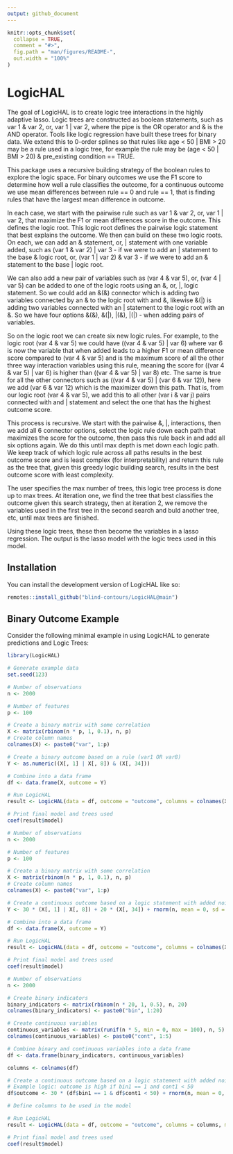 ```yaml
---
output: github_document
---
```


```r
knitr::opts_chunk$set(
  collapse = TRUE,
  comment = "#>",
  fig.path = "man/figures/README-",
  out.width = "100%"
)
```

# LogicHAL

<!-- badges: start -->
<!-- badges: end -->

The goal of LogicHAL is to create logic tree interactions in the highly adaptive lasso. Logic trees are constructed as boolean statements, such as var 1 & var 2, or, var 1 | var 2, where the pipe is the OR operator and & is the AND operator. Tools like logic regression have built these trees for binary data. We extend this to 0-order splines so that rules like age < 50 | BMI > 20 may be a rule used in a logic tree, for example the rule may be (age < 50 | BMI > 20) & pre_existing condition == TRUE. 

This package uses a recursive building strategy of the boolean rules to explore the logic space. For binary outcomes we use the F1 score to determine how well a rule classifies the outcome, for a continuous outcome we use mean differences between rule == 0 and rule == 1, that is finding rules that have the largest mean difference in outcome. 

In each case, we start with the pairwise rule such as var 1 & var 2, or, var 1 | var 2, that maximize the F1 or mean differences score in the outcome. This defines the logic root. This logic root defines the pairwise logic statement that best explains the outcome. We then can build on these two logic roots. On each, we can add an & statement, or, | statement with one variable added, such as (var 1 & var 2) | var 3 - if we were to add an | statement to the base & logic root, or, (var 1 | var 2) & var 3 - if we were to add an & statement to the base | logic root. 

We can also add a new pair of variables such as (var 4 & var 5), or, (var 4 | var 5) can be added to one of the logic roots using an &, or, |, logic statement. So we could add an &(&) connector which is adding two variables connected by an & to the logic root with and &, likewise &(|) is adding two variables connected with an | statement to the logic root with an &. So we have four options &(&), &(|), |(&), |(|) - when adding pairs of variables. 

So on the logic root we can create six new logic rules. For example, to the logic root (var 4 & var 5) we could have ((var 4 & var 5) | var 6) where var 6 is now the variable that when added leads to a higher F1 or mean difference score compared to (var 4 & var 5) and is the maximum score of all the other three way interaction variables using this rule, meaning the score for ((var 4 & var 5) | var 6) is higher than ((var 4 & var 5) | var 8) etc. The same is true for all the other connectors such as ((var 4 & var 5) | (var 6 & var 12)), here we add (var 6 & var 12) which is the maximizer down this path. That is, from our logic root (var 4 & var 5), we add this to all other (var i & var j) pairs connected with and | statement and select the one that has the highest outcome score. 

This process is recursive. We start with the pairwise &, |, interactions, then we add all 6 connector options, select the logic rule down each path that maximizes the score for the outcome, then pass this rule back in and add all  six options again. We do this until max depth is met down each logic path. We keep track of which logic rule across all paths results in the best outcome score and is least complex (for interpretability) and return this rule as the tree that, given this greedy logic building search, results in the best outcome score with least complexity. 

The user specifies the max number of trees, this logic tree process is done up to max trees. At iteration one, we find the tree that best classifies the outcome given this search strategy, then at iteration 2, we remove the variables used in the first tree in the second search and buld another tree, etc, until max trees are finished. 

Using these logic trees, these then become the variables in a lasso regression. The output is the lasso model with the logic trees used in this model. 

## Installation

You can install the development version of LogicHAL like so:

```r
remotes::install_github("blind-contours/LogicHAL@main")
```

## Binary Outcome Example

Consider the following minimal example in using LogicHAL to generate predictions and Logic Trees:

```r
library(LogicHAL)

# Generate example data
set.seed(123)

# Number of observations
n <- 2000

# Number of features
p <- 100

# Create a binary matrix with some correlation
X <- matrix(rbinom(n * p, 1, 0.1), n, p)
# Create column names
colnames(X) <- paste0("var", 1:p)

# Create a binary outcome based on a rule (var1 OR var8)
Y <- as.numeric((X[, 1] | X[, 8]) & (X[, 34]))

# Combine into a data frame
df <- data.frame(X, outcome = Y)

# Run LogicHAL
result <- LogicHAL(data = df, outcome = "outcome", columns = colnames(X), max_trees = 2, max_depth = 3, family = "binomial")

# Print final model and trees used
coef(result$model)

```

```r
# Number of observations
n <- 2000

# Number of features
p <- 100

# Create a binary matrix with some correlation
X <- matrix(rbinom(n * p, 1, 0.1), n, p)
# Create column names
colnames(X) <- paste0("var", 1:p)

# Create a continuous outcome based on a logic statement with added noise
Y <- 30 * (X[, 1] | X[, 8]) + 20 * (X[, 34]) + rnorm(n, mean = 0, sd = 0.1)

# Combine into a data frame
df <- data.frame(X, outcome = Y)

# Run LogicHAL
result <- LogicHAL(data = df, outcome = "outcome", columns = colnames(X), max_trees = 2, max_depth = 3, family = "gaussian")

# Print final model and trees used
coef(result$model)

```

```r
# Number of observations
n <- 2000

# Create binary indicators
binary_indicators <- matrix(rbinom(n * 20, 1, 0.5), n, 20)
colnames(binary_indicators) <- paste0("bin", 1:20)

# Create continuous variables
continuous_variables <- matrix(runif(n * 5, min = 0, max = 100), n, 5)
colnames(continuous_variables) <- paste0("cont", 1:5)

# Combine binary and continuous variables into a data frame
df <- data.frame(binary_indicators, continuous_variables)

columns <- colnames(df)

# Create a continuous outcome based on a logic statement with added noise
# Example logic: outcome is high if bin1 == 1 and cont1 < 50
df$outcome <- 30 * (df$bin1 == 1 & df$cont1 < 50) + rnorm(n, mean = 0, sd = 1)

# Define columns to be used in the model

# Run LogicHAL
result <- LogicHAL(data = df, outcome = "outcome", columns = columns, max_trees = 2, max_depth = 3, family = "gaussian")

# Print final model and trees used
coef(result$model)

```


